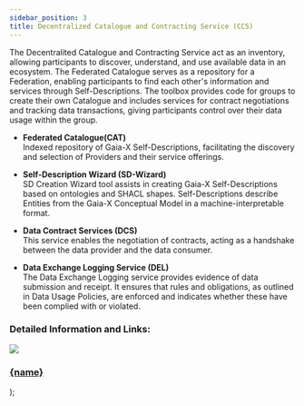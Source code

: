 ```yaml
---
sidebar_position: 3
title: Decentralized Catalogue and Contracting Service (CCS)
---
```


The Decentralited Catalogue and Contracting Service act as an inventory, allowing participants to discover, understand, and use available data in an ecosystem. The Federated Catalogue serves as a repository for a Federation, enabling participants to find each other's information and services through Self-Descriptions. The toolbox provides code for groups to create their own Catalogue and includes services for contract negotiations and tracking data transactions, giving participants control over their data usage within the group.

- **Federated Catalogue(CAT)** <br/>
  Indexed repository of Gaia-X Self-Descriptions, facilitating the discovery and selection of Providers and their service offerings.

- **Self-Description Wizard (SD-Wizard)** <br/>
  SD Creation Wizard tool assists in creating Gaia-X Self-Descriptions based on ontologies and SHACL shapes. Self-Descriptions describe Entities from the Gaia-X Conceptual Model in a machine-interpretable format.

- **Data Contract Services (DCS)** <br/>
  This service enables the negotiation of contracts, acting as a handshake between the data provider and the data consumer.

- **Data Exchange Logging Service (DEL)** <br/>
  The Data Exchange Logging service provides evidence of data submission and receipt. It ensures that rules and obligations, as outlined in Data Usage Policies, are enforced and indicates whether these have been complied with or violated.

### Detailed Information and Links:

  <a class="box-container" href={href}>
    <img src={img} />
    <h3>{name}</h3>
  </a>
);

<div class="img-container">
  <Box
    name="Federated Catalogue (CAT)"
    img="/img/service_2.png"
    href="/xfsc-toolbox/xfsc-foss-components/decentralized-catalogue/federate-catalog"
  />
  <Box
    name="Self-Description Wizard (SD-Wizard)"
    img="/img/data_catalog_2.png"
    href="/xfsc-toolbox/xfsc-foss-components/decentralized-catalogue/self-description"
  />
  <Box
    name="Data Exchange Logging Service (DELS)"
    img="/img/data_catalog_3.png"
    href="/xfsc-toolbox/xfsc-foss-components/decentralized-catalogue/data-exchange"
  />
  <Box
    name="Data Contract Services (DCS)"
    img="/img/data_catalog_4.png"
    href="/xfsc-toolbox/xfsc-foss-components/decentralized-catalogue/data-contract"
  />
</div>
